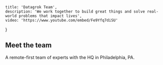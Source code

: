 <!-- markdownlint-disable first-line-h1 -->


    title: 'Datagrok Team',
    description: 'We work together to build great things and solve real-world problems that impact lives',
    video: 'https://www.youtube.com/embed/Fe9Yfq7diSU'
}

<LayoutHeader meta={meta} />
<section className="container-fluid bg-white my-5">
<div className="container bg-map">
<LayoutBody>

# Meet the team

A remote-first team of experts with the HQ in Philadelphia, PA.

</LayoutBody>

<div className="row">
    <AndrewSkalkin/>
    <LarisaBankurova/>
    <AlexanderParamonov/>
    <AleksandrTanas/>
    <AlexeyChopovskyi/>
    <AnnaMuzychyna/>
    <DenisKryvchuk/>
    <DmitryIllarionov/>
    <DmytroKovalyov/>
    <SofiaPodolskaya/>
    <KonstantinAmelichev/>
    <KostiantynRudik/>
    <LeonidStolbov/>
    <OleksandraSerhiienko/>
    <OlenaAhadzhanian/>
    <ViktorMakarichev/>
    <VolodymyrDyma/>
    <DavitRizhinashvili/>
    <VictoriaAndrunina/>
    <PavloPolovyi/>
</div>
</div>
</section>
